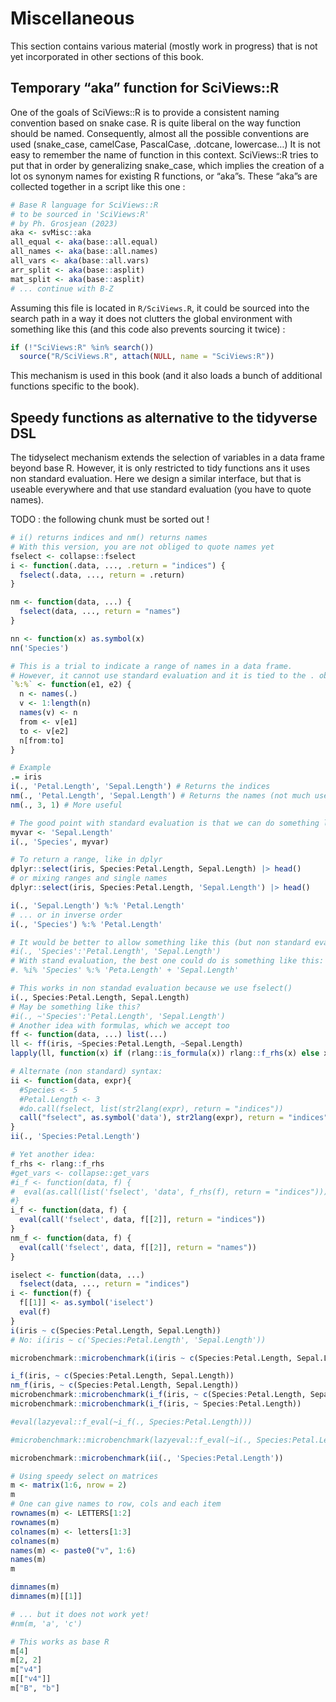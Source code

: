 # Miscellaneous

This section contains various material (mostly work in progress) that is not yet incorporated in other sections of this book.

## Temporary "aka" function for SciViews::R

One of the goals of SciViews::R is to provide a consistent naming convention based on snake case. R is quite liberal on the way function should be named. Consequently, almost all the possible conventions are used (snake_case, camelCase, PascalCase, .dotcane, lowercase...) It is not easy to remember the name of function in this context. SciViews::R tries to put that in order by generalizing snake_case, which implies the creation of a lot os synonym names for existing R functions, or "aka"s. These "aka"s are collected together in a script like this one :

```r
# Base R language for SciViews::R
# to be sourced in 'SciViews:R'
# by Ph. Grosjean (2023)
aka <- svMisc::aka
all_equal <- aka(base::all.equal)
all_names <- aka(base::all.names)
all_vars <- aka(base::all.vars)
arr_split <- aka(base::asplit)
mat_split <- aka(base::asplit)
# ... continue with B-Z
```

Assuming this file is located in `R/SciViews.R`, it could be sourced into the search path in a way it does not clutters the global environment with something like this (and this code also prevents sourcing it twice) :

```r
if (!"SciViews:R" %in% search())
  source("R/SciViews.R", attach(NULL, name = "SciViews:R"))
```

This mechanism is used in this book (and it also loads a bunch of additional functions specific to the book).

## Speedy functions as alternative to the tidyverse DSL

The tidyselect mechanism extends the selection of variables in a data frame beyond base R. However, it is only restricted to tidy functions ans it uses non standard evaluation. Here we design a similar interface, but that is useable everywhere and that use standard evaluation (you have to quote names).

TODO : the following chunk must be sorted out !

```r
# i() returns indices and nm() returns names
# With this version, you are not obliged to quote names yet
fselect <- collapse::fselect
i <- function(.data, ..., .return = "indices") {
  fselect(.data, ..., return = .return)
}

nm <- function(data, ...) {
  fselect(data, ..., return = "names")
}

nn <- function(x) as.symbol(x)
nn('Species')

# This is a trial to indicate a range of names in a data frame.
# However, it cannot use standard evaluation and it is tied to the . object
`%:%` <- function(e1, e2) {
  n <- names(.)
  v <- 1:length(n)
  names(v) <- n
  from <- v[e1]
  to <- v[e2]
  n[from:to]
}

# Example
.= iris
i(., 'Petal.Length', 'Sepal.Length') # Returns the indices
nm(., 'Petal.Length', 'Sepal.Length') # Returns the names (not much useful)
nm(., 3, 1) # More useful

# The good point with standard evaluation is that we can do something like this:
myvar <- 'Sepal.Length'
i(., 'Species', myvar)

# To return a range, like in dplyr
dplyr::select(iris, Species:Petal.Length, Sepal.Length) |> head()
# or mixing ranges and single names
dplyr::select(iris, Species:Petal.Length, 'Sepal.Length') |> head()

i(., 'Sepal.Length') %:% 'Petal.Length'
# ... or in inverse order
i(., 'Species') %:% 'Petal.Length'

# It would be better to allow something like this (but non standard eval required):
#i(., 'Species':'Petal.Length', 'Sepal.Length')
# With stand evaluation, the best one could do is something like this:
#. %i% 'Species' %:% 'Peta.Length' + 'Sepal.Length'

# This works in non standad evaluation because we use fselect()
i(., Species:Petal.Length, Sepal.Length)
# May be something like this?
#i(., ~'Species':'Petal.Length', 'Sepal.Length')
# Another idea with formulas, which we accept too
ff <- function(data, ...) list(...)
ll <- ff(iris, ~Species:Petal.Length, ~Sepal.Length)
lapply(ll, function(x) if (rlang::is_formula(x)) rlang::f_rhs(x) else x)

# Alternate (non standard) syntax:
ii <- function(data, expr){
  #Species <- 5
  #Petal.Length <- 3
  #do.call(fselect, list(str2lang(expr), return = "indices"))
  call("fselect", as.symbol('data'), str2lang(expr), return = "indices") |> eval()
}
ii(., 'Species:Petal.Length')

# Yet another idea:
f_rhs <- rlang::f_rhs
#get_vars <- collapse::get_vars
#i_f <- function(data, f) {
#  eval(as.call(list('fselect', 'data', f_rhs(f), return = "indices")))
#}
i_f <- function(data, f) {
  eval(call('fselect', data, f[[2]], return = "indices"))
}
nm_f <- function(data, f) {
  eval(call('fselect', data, f[[2]], return = "names"))
}

iselect <- function(data, ...)
  fselect(data, ..., return = "indices")
i <- function(f) {
  f[[1]] <- as.symbol('iselect')
  eval(f)
}
i(iris ~ c(Species:Petal.Length, Sepal.Length))
# No: i(iris ~ c('Species:Petal.Length', 'Sepal.Length'))

microbenchmark::microbenchmark(i(iris ~ c(Species:Petal.Length, Sepal.Length)))

i_f(iris, ~ c(Species:Petal.Length, Sepal.Length))
nm_f(iris, ~ c(Species:Petal.Length, Sepal.Length))
microbenchmark::microbenchmark(i_f(iris, ~ c(Species:Petal.Length, Sepal.Length)))
microbenchmark::microbenchmark(i_f(iris, ~ Species:Petal.Length))

#eval(lazyeval::f_eval(~i_f(., Species:Petal.Length)))

#microbenchmark::microbenchmark(lazyeval::f_eval(~i(., Species:Petal.Length)))

microbenchmark::microbenchmark(ii(., 'Species:Petal.Length'))

# Using speedy select on matrices
m <- matrix(1:6, nrow = 2)
m
# One can give names to row, cols and each item
rownames(m) <- LETTERS[1:2]
rownames(m)
colnames(m) <- letters[1:3]
colnames(m)
names(m) <- paste0("v", 1:6)
names(m)
m

dimnames(m)
dimnames(m)[[1]]

# ... but it does not work yet!
#nm(m, 'a', 'c')

# This works as base R
m[4]
m[2, 2]
m["v4"]
m[["v4"]]
m["B", "b"]
```
